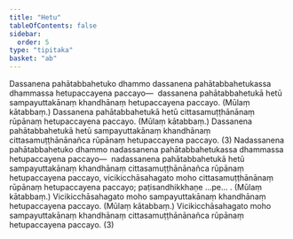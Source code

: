 ```yaml
---
title: "Hetu"
tableOfContents: false
sidebar:
  order: 5
type: "tipitaka"
basket: "ab"
---
```



<DynamicBreadcrumb />

<Division number="68">

<Paragraph number="4224">
Dassanena pahātabbahetuko dhammo dassanena pahātabbahetukassa dhammassa hetupaccayena paccayo—  dassanena pahātabbahetukā hetū sampayuttakānaṃ khandhānaṃ hetupaccayena paccayo. (Mūlaṃ kātabbaṃ.) Dassanena pahātabbahetukā hetū cittasamuṭṭhānānaṃ rūpānaṃ hetupaccayena paccayo. (Mūlaṃ kātabbaṃ.) Dassanena pahātabbahetukā hetū sampayuttakānaṃ khandhānaṃ cittasamuṭṭhānānañca rūpānaṃ hetupaccayena paccayo. (3)
</Paragraph>

</Division>
<Division number="69">

<Paragraph number="4225">
Nadassanena pahātabbahetuko dhammo nadassanena pahātabbahetukassa dhammassa hetupaccayena paccayo—  nadassanena pahātabbahetukā hetū sampayuttakānaṃ khandhānaṃ cittasamuṭṭhānānañca rūpānaṃ hetupaccayena paccayo, vicikicchāsahagato moho cittasamuṭṭhānānaṃ rūpānaṃ hetupaccayena paccayo; paṭisandhikkhaṇe …pe… . (Mūlaṃ kātabbaṃ.) Vicikicchāsahagato moho sampayuttakānaṃ khandhānaṃ hetupaccayena paccayo. (Mūlaṃ kātabbaṃ.) Vicikicchāsahagato moho sampayuttakānaṃ khandhānaṃ cittasamuṭṭhānānañca rūpānaṃ hetupaccayena paccayo. (3)
</Paragraph>
</Division>